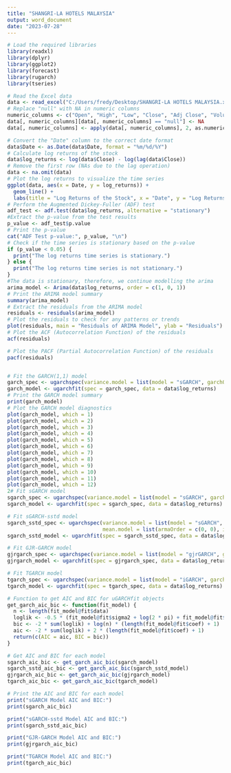 ---
title: "SHANGRI-LA HOTELS MALAYSIA"
output: word_document
date: "2023-07-28"
---

```{r}
# Load the required libraries
library(readxl)
library(dplyr)
library(ggplot2)
library(forecast)
library(rugarch)
library(tseries)

# Read the Excel data
data <- read_excel("C:/Users/fredy/Desktop/SHANGRI-LA HOTELS MALAYSIA.xlsx")
# Replace "null" with NA in numeric columns
numeric_columns <- c("Open", "High", "Low", "Close", "Adj Close", "Volume")
data[, numeric_columns][data[, numeric_columns] == "null"] <- NA
data[, numeric_columns] <- apply(data[, numeric_columns], 2, as.numeric)

# Convert the "Date" column to the correct date format
data$Date <- as.Date(data$Date, format = "%m/%d/%Y")
# Calculate log returns of the stock
data$log_returns <- log(data$Close) - log(lag(data$Close))
# Remove the first row (NAs due to the lag operation)
data <- na.omit(data)
# Plot the log returns to visualize the time series
ggplot(data, aes(x = Date, y = log_returns)) +
  geom_line() +
  labs(title = "Log Returns of the Stock", x = "Date", y = "Log Returns")
# Perform the Augmented Dickey-Fuller (ADF) test
adf_test <- adf.test(data$log_returns, alternative = "stationary")
#Extract the p-value from the test results
p_value <- adf_test$p.value
# Print the p-value
cat("ADF Test p-value:", p_value, "\n")
# Check if the time series is stationary based on the p-value
if (p_value < 0.05) {
  print("The log returns time series is stationary.")
} else {
  print("The log returns time series is not stationary.")
}
#The data is stationary, therefore, we continue modelling the arima
arima_model <- Arima(data$log_returns, order = c(1, 0, 1))
# Print the ARIMA model summary
summary(arima_model)
# Extract the residuals from the ARIMA model
residuals <- residuals(arima_model)
# Plot the residuals to check for any patterns or trends
plot(residuals, main = "Residuals of ARIMA Model", ylab = "Residuals")
# Plot the ACF (Autocorrelation Function) of the residuals
acf(residuals)

# Plot the PACF (Partial Autocorrelation Function) of the residuals
pacf(residuals)


# Fit the GARCH(1,1) model
garch_spec <- ugarchspec(variance.model = list(model = "sGARCH", garchOrder = c(1, 1)))
garch_model <- ugarchfit(spec = garch_spec, data = data$log_returns)
# Print the GARCH model summary
print(garch_model)
# Plot the GARCH model diagnostics
plot(garch_model, which = 1)
plot(garch_model, which = 2)
plot(garch_model, which = 3)
plot(garch_model, which = 4)
plot(garch_model, which = 5)
plot(garch_model, which = 6)
plot(garch_model, which = 7)
plot(garch_model, which = 8)
plot(garch_model, which = 9)
plot(garch_model, which = 10)
plot(garch_model, which = 11)
plot(garch_model, which = 12)
2# Fit sGARCH model
sgarch_spec <- ugarchspec(variance.model = list(model = "sGARCH", garchOrder = c(1, 1)))
sgarch_model <- ugarchfit(spec = sgarch_spec, data = data$log_returns)

# Fit sGARCH-sstd model
sgarch_sstd_spec <- ugarchspec(variance.model = list(model = "sGARCH", garchOrder = c(1, 1)),
                               mean.model = list(armaOrder = c(0, 0), include.mean = TRUE, archm = TRUE))
sgarch_sstd_model <- ugarchfit(spec = sgarch_sstd_spec, data = data$log_returns)

# Fit GJR-GARCH model
gjrgarch_spec <- ugarchspec(variance.model = list(model = "gjrGARCH", garchOrder = c(1, 1, 1)))
gjrgarch_model <- ugarchfit(spec = gjrgarch_spec, data = data$log_returns)

# Fit TGARCH model
tgarch_spec <- ugarchspec(variance.model = list(model = "iGARCH", garchOrder = c(1, 1), submodel = NULL, external.regressors = NULL))
tgarch_model <- ugarchfit(spec = tgarch_spec, data = data$log_returns)

# Function to get AIC and BIC for uGARCHfit objects
get_garch_aic_bic <- function(fit_model) {
  n <- length(fit_model@fit$data)
  loglik <- -0.5 * (fit_model@fit$sigma2 + log(2 * pi) + fit_model@fit$residuals^2 / fit_model@fit$sigma2)
  bic <- -2 * sum(loglik) + log(n) * (length(fit_model@fit$coef) + 1)
  aic <- -2 * sum(loglik) + 2 * (length(fit_model@fit$coef) + 1)
  return(c(AIC = aic, BIC = bic))
}

# Get AIC and BIC for each model
sgarch_aic_bic <- get_garch_aic_bic(sgarch_model)
sgarch_sstd_aic_bic <- get_garch_aic_bic(sgarch_sstd_model)
gjrgarch_aic_bic <- get_garch_aic_bic(gjrgarch_model)
tgarch_aic_bic <- get_garch_aic_bic(tgarch_model)

# Print the AIC and BIC for each model
print("sGARCH Model AIC and BIC:")
print(sgarch_aic_bic)

print("sGARCH-sstd Model AIC and BIC:")
print(sgarch_sstd_aic_bic)

print("GJR-GARCH Model AIC and BIC:")
print(gjrgarch_aic_bic)

print("TGARCH Model AIC and BIC:")
print(tgarch_aic_bic)

```

